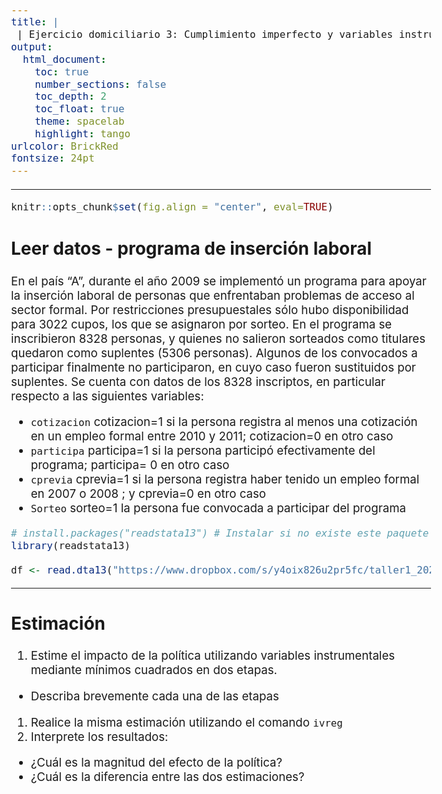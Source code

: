 ```yaml
---
title: |
 | Ejercicio domiciliario 3: Cumplimiento imperfecto y variables instrumentales
output:
  html_document:
    toc: true
    number_sections: false
    toc_depth: 2
    toc_float: true
    theme: spacelab
    highlight: tango
urlcolor: BrickRed
fontsize: 24pt
---
```


***

```r
knitr::opts_chunk$set(fig.align = "center", eval=TRUE)
```
<style type="text/css">
  body{
  font-size: 14pt;
}
</style>


## Leer datos - programa de inserción laboral

En el país "A", durante el año 2009 se implementó un programa para apoyar la inserción laboral de personas que enfrentaban problemas de acceso al sector formal. Por restricciones presupuestales sólo hubo disponibilidad para 3022 cupos, los que se asignaron por sorteo. En el programa se inscribieron 8328 personas, y quienes no salieron sorteados como titulares quedaron como suplentes (5306 personas). Algunos de los convocados a participar finalmente no participaron, en cuyo caso fueron sustituidos por suplentes. Se cuenta con datos de los 8328 inscriptos, en particular respecto a las siguientes variables:

- `cotizacion`	cotizacion=1 si la persona registra al menos una cotización en un empleo formal entre 2010 y 2011; cotizacion=0 en otro caso
- `participa`	participa=1 si la persona participó efectivamente del programa; participa= 0 en otro caso
- `cprevia`	cprevia=1 si la persona registra haber tenido un empleo formal en 2007 o 2008 ; y cprevia=0 en otro caso
- `Sorteo`	sorteo=1 la persona fue convocada a participar del programa


```r

# install.packages("readstata13") # Instalar si no existe este paquete en tu biblioteca
library(readstata13)

df <- read.dta13("https://www.dropbox.com/s/y4oix826u2pr5fc/taller1_2020.dta?dl=1")
```

***



## Estimación

1. Estime el impacto de la política utilizando variables instrumentales mediante mínimos cuadrados en dos etapas.
  + Describa brevemente cada una de las etapas
1. Realice la misma estimación utilizando el comando `ivreg`
1. Interprete los resultados:
  + ¿Cuál es la magnitud del efecto de la política?
  + ¿Cuál es la diferencia entre las dos estimaciones?

<!-- **Etapa 1**


```r
etapa1 <- lm(participa ~ sorteo, data = df)
summary(etapa1)

participa_gorro <- fitted(etapa1)

```
**Etapa 2**

```r
etapa2 <- lm(cotizacion ~ participa_gorro, data = df)
summary(etapa2)

```
 -->




<!-- ```{r , message = FALSE}
# install.packages("AER")
library(AER)
modelo.iv <- ivreg(cotizacion ~ participa | sorteo, data = df)
summary(modelo.iv)

```
 -->


<!-- ```{r}
summary(modelo.iv, vcov = sandwich, diagnostics = TRUE)
```
 -->





